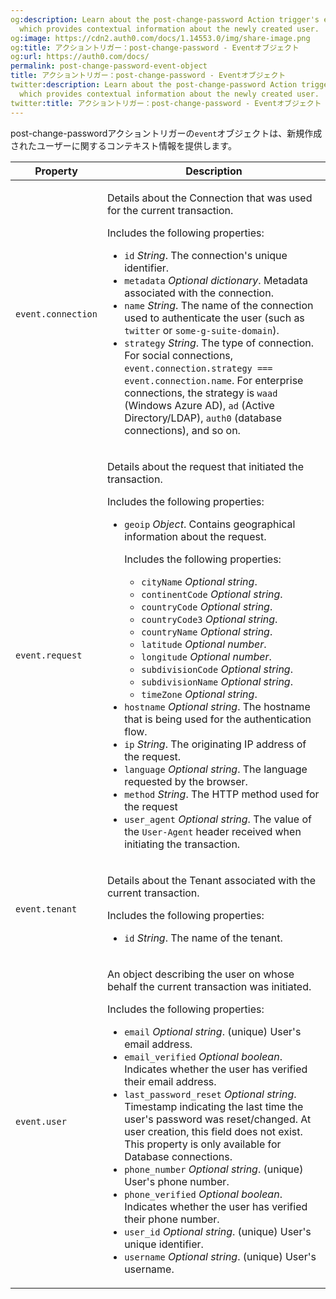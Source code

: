 ```yaml
---
og:description: Learn about the post-change-password Action trigger's event object,
  which provides contextual information about the newly created user.
og:image: https://cdn2.auth0.com/docs/1.14553.0/img/share-image.png
og:title: アクショントリガー：post-change-password - Eventオブジェクト
og:url: https://auth0.com/docs/
permalink: post-change-password-event-object
title: アクショントリガー：post-change-password - Eventオブジェクト
twitter:description: Learn about the post-change-password Action trigger's event object,
  which provides contextual information about the newly created user.
twitter:title: アクショントリガー：post-change-password - Eventオブジェクト
---
```


post-change-passwordアクショントリガーの`event`オブジェクトは、新規作成されたユーザーに関するコンテキスト情報を提供します。

<table class="table">
<thead>
<tr>
<th>Property</th>
<th>Description</th>
</tr>
</thead>
<tbody>
<tr>
<td>
<p><code>event.connection</code></p>
</td>
<td>
<p>
          Details about the Connection that was used for the current
          transaction.
        </p>
<p>Includes the following properties:</p>
<ul>
<li>
<code>id</code> <em>String</em>.
            <span>The connection's unique identifier.</span>
</li>
<li>
<code>metadata</code> <em>Optional dictionary</em>.
            <span>Metadata associated with the connection.</span>
</li>
<li>
<code>name</code> <em>String</em>.
            <span>The name of the connection used to authenticate the user (such as
              <code>twitter</code> or <code>some-g-suite-domain</code>).</span>
</li>
<li>
<code>strategy</code> <em>String</em>.
            <span>The type of connection. For social connections,
              <code>event.connection.strategy === event.connection.name</code>.
              For enterprise connections, the strategy is
              <code>waad</code> (Windows Azure AD), <code>ad</code> (Active
              Directory/LDAP), <code>auth0</code> (database connections), and so
              on.</span>
</li>
</ul>
</td>
</tr>
<tr>
<td>
<p><code>event.request</code></p>
</td>
<td>
<p>Details about the request that initiated the transaction.</p>
<p>Includes the following properties:</p>
<ul>
<li>
<code>geoip</code> 
<em>Object</em>.
<span>
Contains geographical information about the request.
<p>Includes the following properties:</p>
<ul>
<li><code>cityName</code> <em>Optional string</em>.</li>
<li><code>continentCode</code> <em>Optional string</em>.</li>
<li><code>countryCode</code> <em>Optional string</em>.</li>
<li><code>countryCode3</code> <em>Optional string</em>.</li>
<li><code>countryName</code> <em>Optional string</em>.</li>
<li><code>latitude</code> <em>Optional number</em>.</li>
<li><code>longitude</code> <em>Optional number</em>.</li>
<li><code>subdivisionCode</code> <em>Optional string</em>.</li>
<li><code>subdivisionName</code> <em>Optional string</em>.</li>
<li><code>timeZone</code> <em>Optional string</em>.</li>
</ul>
</span></li>
<li>
<code>hostname</code> <em>Optional string</em>.
            <span>The hostname that is being used for the authentication
              flow.</span>
</li>
<li>
<code>ip</code> <em>String</em>.
            <span>The originating IP address of the request.</span>
</li>
<li>
<code>language</code> <em>Optional string</em>.
            <span>The language requested by the browser.</span>
</li>
<li>
<code>method</code> <em>String</em>.
            <span>The HTTP method used for the request</span>
</li>
<li>
<code>user_agent</code> <em>Optional string</em>.
            <span>The value of the <code>User-Agent</code> header received when
              initiating the transaction.</span>
</li>
</ul>
</td>
</tr>
<tr>
<td>
<p><code>event.tenant</code></p>
</td>
<td>
<p>Details about the Tenant associated with the current transaction.</p>
<p>Includes the following properties:</p>
<ul>
<li>
<code>id</code> <em>String</em>.
            <span>The name of the tenant.</span>
</li>
</ul>
</td>
</tr>
<tr>
<td>
<p><code>event.user</code></p>
</td>
<td>
<p>
          An object describing the user on whose behalf the current transaction
          was initiated.
        </p>
<p>Includes the following properties:</p>
<ul>
<li>
<code>email</code> <em>Optional string</em>.
            <span>(unique) User's email address.</span>
</li>
<li>
<code>email_verified</code> <em>Optional boolean</em>.
            <span>Indicates whether the user has verified their email
              address.</span>
</li>
<li>
<code>last_password_reset</code> <em>Optional string</em>.
            <span>Timestamp indicating the last time the user's password was
              reset/changed. At user creation, this field does not exist. This
              property is only available for Database connections.</span>
</li>
<li>
<code>phone_number</code> <em>Optional string</em>.
            <span>(unique) User's phone number.</span>
</li>
<li>
<code>phone_verified</code> <em>Optional boolean</em>.
            <span>Indicates whether the user has verified their phone number.</span>
</li>
<li>
<code>user_id</code> <em>Optional string</em>.
            <span>(unique) User's unique identifier.</span>
</li>
<li>
<code>username</code> <em>Optional string</em>.
            <span>(unique) User's username.</span>
</li>
</ul>
</td>
</tr>
</tbody>
</table>